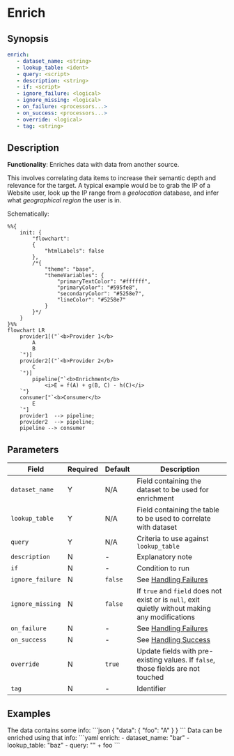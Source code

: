 # Enrich

## Synopsis

```yaml {2-4}
enrich:
   - dataset_name: <string>
   - lookup_table: <ident>
   - query: <script>
   - description: <string>
   - if: <script>
   - ignore_failure: <logical>
   - ignore_missing: <logical>
   - on_failure: <processors...>
   - on_success: <processors...>
   - override: <logical>
   - tag: <string>
```

## Description

**Functionality**: Enriches data with data from another source.

This involves correlating data items to increase their semantic depth and relevance for the target. A typical example would be to grab the IP of a Website user, look up the IP range from a _geolocation_ database, and infer what _geographical region_ the user is in.

Schematically:

```mermaid
%%{
	init: {
		"flowchart":
		{
			"htmlLabels": false
		},
		/*{
			"theme": "base",
			"themeVariables": {
				"primaryTextColor": "#ffffff",
				"primaryColor": "#595fe8",
				"secondaryColor": "#5258e7",
				"lineColor": "#5258e7"
			}
		}*/
	}
}%%
flowchart LR
	provider1[("`<b>Provider 1</b>
		A
		B
	`")]
	provider2[("`<b>Provider 2</b>
		C
	`")]
    	pipeline{"`<b>Enrichment</b>
			<i>E = f(A) + g(B, C) - h(C)</i>
	`"}
	consumer["`<b>Consumer</b>
		E
	`"]
	provider1  --> pipeline;
	provider2  --> pipeline;
	pipeline --> consumer
```

## Parameters

|Field|Required|Default|Description|
|---|---|---|---|
|`dataset_name`|Y|N/A|Field containing the dataset to be used for enrichment|
|`lookup_table`|Y|N/A|Field containing the table to be used to correlate with dataset|
|`query`|Y|N/A|Criteria to use against `lookup_table`|
|`description`|N|-|Explanatory note|
|`if`|N|-|Condition to run|
|`ignore_failure`|N|`false`|See [Handling Failures](../handling-failures.mdx)|
|`ignore_missing`|N|`false`|If `true` and `field` does not exist or is `null`, exit quietly without making any modifications|
|`on_failure`|N|-|See [Handling Failures](../handling-failures.mdx)|
|`on_success`|N|-|See [Handling Success](../handling-success.mdx)|
|`override`|N|`true`|Update fields with pre-existing values. If `false`, those fields are not touched|
|`tag`|N|-|Identifier|

## Examples

<ExampleGrid>
	<CommentCol>
		The data contains some info:
	</CommentCol>
	<CodeCol>
   ```json
   {
      "data": {
         "foo": "A"
      }
   }
   ```
	</CodeCol>
	<CommentCol>
		Data can be enriched using that info:
	</CommentCol>
	<CodeCol>
   ```yaml
   enrich:
      - dataset_name: "bar"
      - lookup_table: "baz"
      - query: "<some-query>" + foo
   ```
	</CodeCol>
</ExampleGrid>
